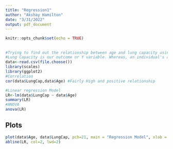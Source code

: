 ---
title: "Regression1"
author: "Akshay Hamilton"
date: "3/31/2022"
output: pdf_document
---

```{r setup, include=FALSE}
knitr::opts_chunk$set(echo = TRUE)
```

## 

```{r}
#Trying to find out the relationship between age and lung capacity using linear regression
#Lung Capacity is our outcome or Y variable. Whereas, an individual's age is our X or independent variable.
data<-read.csv(file.choose())
library(scales)
library(ggplot2)
#Correlation
cor(data$LungCap,data$Age) #Fairly High and positive relationship 

#Linear regression Model
LR<-lm(data$LungCap ~ data$Age)
summary(LR)
#ANOVA
anova(LR)
```

## Plots


```{r pressure, echo=FALSE}
plot(data$Age, data$LungCap, pch=21, main = "Regression Model", xlab = "Age", ylab = "Lung Capacity", col.main="red", col.axis="blue", col.lab="darkblue", xlim=c(0,20), ylim=c(0,15), cex = 1.5)
abline(LR, col=2, lwd=2)

```


